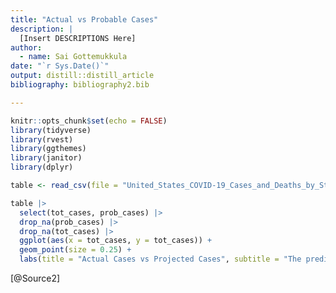 ```yaml
---
title: "Actual vs Probable Cases"
description: |
  [Insert DESCRIPTIONS Here]
author:
  - name: Sai Gottemukkula 
date: "`r Sys.Date()`"
output: distill::distill_article
bibliography: bibliography2.bib

---
```


```r
knitr::opts_chunk$set(echo = FALSE)
library(tidyverse)
library(rvest)
library(ggthemes)
library(janitor)
library(dplyr)
```

```r
table <- read_csv(file = "United_States_COVID-19_Cases_and_Deaths_by_State_over_Time.csv", show_col_types = FALSE)
```

```r
table |>
  select(tot_cases, prob_cases) |>
  drop_na(prob_cases) |>
  drop_na(tot_cases) |>
  ggplot(aes(x = tot_cases, y = tot_cases)) +
  geom_point(size = 0.25) + 
  labs(title = "Actual Cases vs Projected Cases", subtitle = "The predictions are extremely accurate", x = "Projected Cases", y = "Actual Cases", caption = "Source: CDC")
```

[@Source2]
